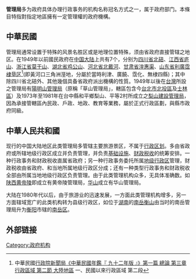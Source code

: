 '''管理局'''多为政府具体办理行政事务的机构名称冠名方式之一，属于政府部门。本條目特指對指定地區擁有一定管理權的政府機構。

==中華民國==
{{中華民國大陸時期行政區劃單位}}
管理局通常设置于特殊的风景名胜区或是地理位置特殊，须由省政府直接管辖之地区。在1949年以前國民政府在[[中国大陆|中国大陆]]上共有7个，分别为[[四川省|四川省]][[北碚|北碚]]、[[江西省|江西省]][[庐山|庐山]]、[[浙江省|浙江省]][[莫干山|莫干山]]、[[湖北省|湖北省]][[鸡公山|鸡公山]]、[[河北省|河北省]][[北戴河|北戴河]]、[[甘肃省|甘肃省]][[湟惠渠|湟惠渠]]、[[山东省|山东省]][[利廣霑棣垦区|利廣霑棣垦区]]<ref>中華民國[[行政院新聞局|行政院新聞局]][http://www.gio.gov.tw/info/92roc/pdfs/01-03-02.pdf 《中華民國年鑑『 九十二年版 』》第一篇 總論 第三章 行政區域 第二節 大陸地區]{{dead link|date=2018年4月 |bot=InternetArchiveBot |fix-attempted=yes }} 一、民國以來行政區域 第二段</ref>(即黃河口三角洲溼地，分屬於當時利津、廣饒、霑化、無棣四縣)；其中除四川省北碚外、其他幾個具备省政府派出機構的性質。1949年以後在[[台灣|台灣]]所設之管理局有[[陽明山管理局|陽明山管理局]]（原稱「草山管理局」，轄區包含今[[台北市|台北市]][[北投區|北投區]]及[[士林區|士林區]]）及1973年至1981年在台中縣和平鄉梨山、平等2村所成立之[[梨山建設管理局|梨山建設管理局]]，因為承接管轄區內民政、戶政、地政、教育等業務，屬於正式行政區劃，與縣市政府同級。

==中華人民共和國==
{{中华人民共和国行政区划单位}}
现行的中国大陆地区此类管理局多管辖主要旅游景区，不属于[[行政区划|行政区划]]。多由省政府或所辖地级行政区成立并负责管理，并负责[[基础设施|基础设施]]、[[财政|财政]][[税收|税收]]的统筹安排。一种行政事务和财政税收直属省政府；另一种行政事务委托所属[[地级行政区|地级行政区]]管理，财政税收由省政府、和当地所属地级行政区分成；还有一种类型行政事务和财政税收全部由所属当地地级行政区负责管理。由于此类管理机构众多，无具体准确数。如[[陕西|陕西]][[黄帝陵|黄帝陵]]即成立有黄帝陵管理局，[[华山|华山]]成立有华山管理局。

大陆在1980年代以后，由于旅游业的迅速发展，一方面此类管理机构增多，另一方面辖域宽广的此类机构转为县级行政区，如位于[[湖南|湖南]]的[[衡山|南岳衡山]]由当时的南岳管理局升为[[衡阳|衡阳]]市辖的[[南岳区|南岳区]]。

== 外部链接 ==   
<references/>

[[Category:政府机构|Category:政府机构]]